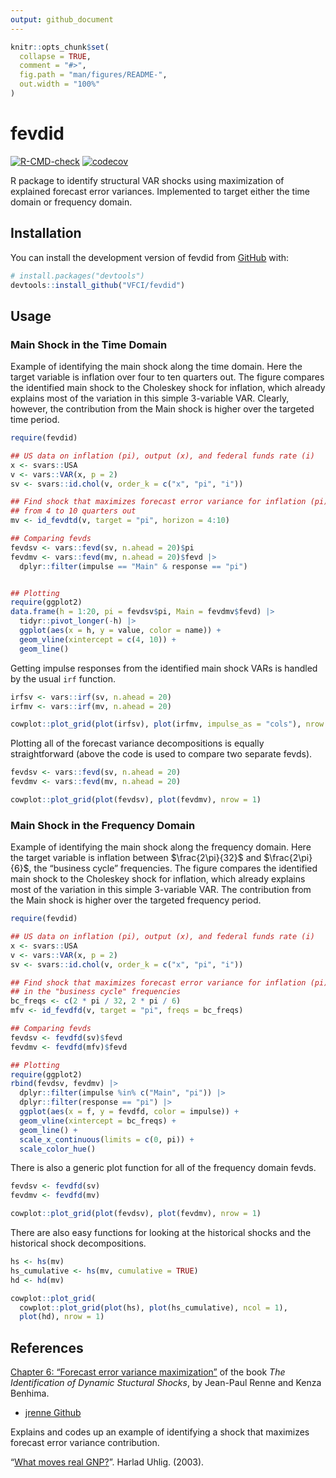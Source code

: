 ```yaml
---
output: github_document
---
```


<!-- README.md is generated from README.Rmd. Please edit that file -->

```r
knitr::opts_chunk$set(
  collapse = TRUE,
  comment = "#>",
  fig.path = "man/figures/README-",
  out.width = "100%"
)
```

# fevdid

<!-- badges: start -->
[![R-CMD-check](https://github.com/vfci/fevdid/actions/workflows/R-CMD-check.yaml/badge.svg)](https://github.com/vfci/fevdid/actions/workflows/R-CMD-check.yaml)
[![codecov](https://codecov.io/gh/VFCI/fevdid/branch/main/graph/badge.svg?token=2UCPW70685)](https://codecov.io/gh/VFCI/fevdid)
<!-- badges: end -->

R package to identify structural VAR shocks using maximization of explained forecast error variances. Implemented to target either the time domain or frequency domain.

## Installation

You can install the development version of fevdid from [GitHub](https://github.com/) with:

``` r
# install.packages("devtools")
devtools::install_github("VFCI/fevdid")
```

## Usage

### Main Shock in the Time Domain

Example of identifying the main shock along the time domain.
Here the target variable is inflation over four to ten quarters out. 
The figure compares the identified main shock to the Choleskey shock for inflation, which already explains most of the variation in this simple 3-variable VAR.
Clearly, however, the contribution from the Main shock is higher over the targeted time period.

```r
require(fevdid)

## US data on inflation (pi), output (x), and federal funds rate (i)
x <- svars::USA
v <- vars::VAR(x, p = 2)
sv <- svars::id.chol(v, order_k = c("x", "pi", "i"))

## Find shock that maximizes forecast error variance for inflation (pi)
## from 4 to 10 quarters out
mv <- id_fevdtd(v, target = "pi", horizon = 4:10)

## Comparing fevds
fevdsv <- vars::fevd(sv, n.ahead = 20)$pi
fevdmv <- vars::fevd(mv, n.ahead = 20)$fevd |>
  dplyr::filter(impulse == "Main" & response == "pi")


## Plotting
require(ggplot2)
data.frame(h = 1:20, pi = fevdsv$pi, Main = fevdmv$fevd) |>
  tidyr::pivot_longer(-h) |>
  ggplot(aes(x = h, y = value, color = name)) +
  geom_vline(xintercept = c(4, 10)) +
  geom_line()
```

Getting impulse responses from the identified main shock VARs is handled by the usual `irf` function.

```r

irfsv <- vars::irf(sv, n.ahead = 20)
irfmv <- vars::irf(mv, n.ahead = 20)

cowplot::plot_grid(plot(irfsv), plot(irfmv, impulse_as = "cols"), nrow = 1)
```

Plotting all of the forecast variance decompositions is equally straightforward (above the code is used to compare two separate fevds).
```r

fevdsv <- vars::fevd(sv, n.ahead = 20)
fevdmv <- vars::fevd(mv, n.ahead = 20)

cowplot::plot_grid(plot(fevdsv), plot(fevdmv), nrow = 1)
```


### Main Shock in the Frequency Domain

Example of identifying the main shock along the frequency domain.
Here the target variable is inflation between $\frac{2\pi}{32}$ and $\frac{2\pi}{6}$, the "business cycle" frequencies.
The figure compares the identified main shock to the Choleskey shock for inflation, which already explains most of the variation in this simple 3-variable VAR.
The contribution from the Main shock is higher over the targeted frequency period.

```r
require(fevdid)

## US data on inflation (pi), output (x), and federal funds rate (i)
x <- svars::USA
v <- vars::VAR(x, p = 2)
sv <- svars::id.chol(v, order_k = c("x", "pi", "i"))

## Find shock that maximizes forecast error variance for inflation (pi)
## in the "business cycle" frequencies
bc_freqs <- c(2 * pi / 32, 2 * pi / 6)
mfv <- id_fevdfd(v, target = "pi", freqs = bc_freqs)

## Comparing fevds
fevdsv <- fevdfd(sv)$fevd
fevdmv <- fevdfd(mfv)$fevd

## Plotting
require(ggplot2)
rbind(fevdsv, fevdmv) |>
  dplyr::filter(impulse %in% c("Main", "pi")) |>
  dplyr::filter(response == "pi") |>
  ggplot(aes(x = f, y = fevdfd, color = impulse)) +
  geom_vline(xintercept = bc_freqs) +
  geom_line() +
  scale_x_continuous(limits = c(0, pi)) +
  scale_color_hue()
```

There is also a generic plot function for all of the frequency domain fevds.
```r

fevdsv <- fevdfd(sv)
fevdmv <- fevdfd(mv)

cowplot::plot_grid(plot(fevdsv), plot(fevdmv), nrow = 1)
```

There are also easy functions for looking at the historical shocks and the historical shock decompositions.
```r

hs <- hs(mv)
hs_cumulative <- hs(mv, cumulative = TRUE)
hd <- hd(mv)

cowplot::plot_grid(
  cowplot::plot_grid(plot(hs), plot(hs_cumulative), ncol = 1),
  plot(hd), nrow = 1)
```

## References

[Chapter 6: "Forecast error variance maximization"](https://jrenne.github.io/IdentifStructShocks/forecast-error-variance-maximization.html) of the book *The Identification of Dynamic Stuctural Shocks*, by Jean-Paul Renne and Kenza Benhima.

- [jrenne Github](https://github.com/jrenne)

Explains and codes up an example of identifying a shock that maximizes forecast error variance contribution.

"[What moves real GNP?](http://fmwww.bc.edu/repec/esNAWM04/up.2923.1054309431.pdf)". Harlad Uhlig. (2003).